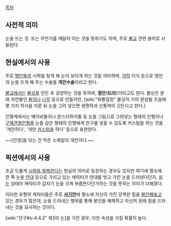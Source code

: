 [[목차]]

== 사전적 의미 ==
눈을 뜨는 것. 또는 무언가를 깨달아 아는 것을 뜻하기도 하며, 주로 [[불교]] 관련 용어로 사용된다.

== 현실에서의 사용 ==
주로 [[맹인]]들의 시력을 찾게 해 눈이 보이게 하는 것을 의미하며, [[각막]] 이식 등으로 맹인의 눈을 뜨게 해 주는 수술을 '''개안수술'''이라고 한다.

[[불교]]에서는 [[불상]]을 만든 후 공양하는 것을 뜻하며, '''점안'''(點眼)이라고도 한다. 불상은 본래 자연물인 [[돌]]이나 [[나무]] 등으로 만들지만, [wiki:"화룡점정" 불상이 거의 완성될 즈음에 몇 가지 의식을 치른 뒤 눈을 그려 넣으면 생명력과 신통력이 깃든다고 한다.]

인형계에서는 베이비돌이나 몬스터하이돌 등 눈을 그림으로 그려넣는 형태의 인형이나 [[구체관절인형]]중 눈을 감은 형태의 인형에게 안구를 넣을 수 있도록 커스텀을 하는 것을 '개안하다', '개안 [[커스텀]]을 하다' 등으로 표현한다.

~~[안경]을 닦는 건 작은 스케일의 개안이다.~~

== 픽션에서의 사용 ==
조금 드물게 [[나나리 람페르지|시력을 회복한다]]는 현실의 의미로 등장하는 경우도 있지만 여기에 평소에 한 쪽 눈을 [[안대]] 등으로 가리고 있는 캐릭터가 안대를 벗고 가린 눈을 드러낸다던지, [[실눈]] 상태의 캐릭터가 갑자기 눈을 크게 부릅뜬다던가하는 것을 뜻하는 의미가 더해졌다.

이러한 유형의 캐릭터들은 주로 '''[[사기안]]'''에 평소에 자신이 가진 강력한 힘을 [[봉인]]해놓고 있는 경우가 많은데, 눈을 드러내는 행위를 통해 봉인을 해제하고 자신의 원래 힘을 드러내는 것을 묘사하는 것이다.

[wiki:"안구#s-4.4.2" 제3의 눈]을 가진 경우, 이런 속성을 가질 확률이 높다.
